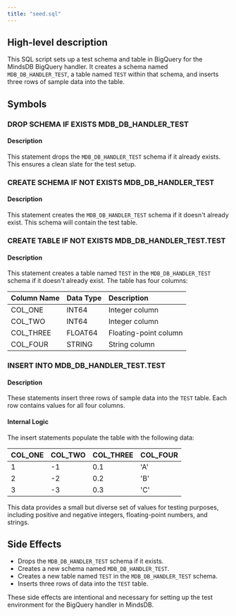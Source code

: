 ```yaml
---
title: "seed.sql"
---
```


## High-level description
This SQL script sets up a test schema and table in BigQuery for the MindsDB BigQuery handler. It creates a schema named `MDB_DB_HANDLER_TEST`, a table named `TEST` within that schema, and inserts three rows of sample data into the table.

## Symbols

### DROP SCHEMA IF EXISTS MDB_DB_HANDLER_TEST
#### Description
This statement drops the `MDB_DB_HANDLER_TEST` schema if it already exists. This ensures a clean slate for the test setup.

### CREATE SCHEMA IF NOT EXISTS MDB_DB_HANDLER_TEST
#### Description
This statement creates the `MDB_DB_HANDLER_TEST` schema if it doesn't already exist. This schema will contain the test table.

### CREATE TABLE IF NOT EXISTS MDB_DB_HANDLER_TEST.TEST
#### Description
This statement creates a table named `TEST` in the `MDB_DB_HANDLER_TEST` schema if it doesn't already exist. The table has four columns:

| Column Name | Data Type | Description |
|:------------|:----------|:------------|
| COL_ONE     | INT64     | Integer column |
| COL_TWO     | INT64     | Integer column |
| COL_THREE   | FLOAT64   | Floating-point column |
| COL_FOUR    | STRING    | String column |

### INSERT INTO MDB_DB_HANDLER_TEST.TEST
#### Description
These statements insert three rows of sample data into the `TEST` table. Each row contains values for all four columns.

#### Internal Logic
The insert statements populate the table with the following data:

| COL_ONE | COL_TWO | COL_THREE | COL_FOUR |
|:--------|:--------|:----------|:---------|
| 1       | -1      | 0.1       | 'A'      |
| 2       | -2      | 0.2       | 'B'      |
| 3       | -3      | 0.3       | 'C'      |

This data provides a small but diverse set of values for testing purposes, including positive and negative integers, floating-point numbers, and strings.

## Side Effects
- Drops the `MDB_DB_HANDLER_TEST` schema if it exists.
- Creates a new schema named `MDB_DB_HANDLER_TEST`.
- Creates a new table named `TEST` in the `MDB_DB_HANDLER_TEST` schema.
- Inserts three rows of data into the `TEST` table.

These side effects are intentional and necessary for setting up the test environment for the BigQuery handler in MindsDB.